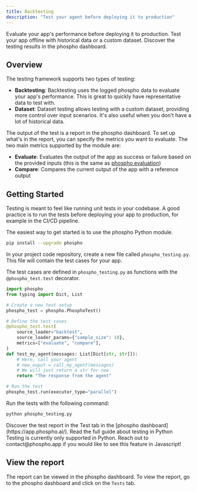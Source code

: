 ```yaml
---
title: Backtesting
description: "Test your agent before deploying it to production"
---
```


Evaluate your app's performance before deploying it to production. Test your app offline with historical data or a custom dataset. Discover the testing results in the phospho dashboard.

## Overview

The testing framework supports two types of testing:

- **Backtesting**: Backtesting uses the logged phospho data to evaluate your app's performance. This is great to quickly have representative data to test with.
- **Dataset**: Dataset testing allows testing with a custom dataset, providing more control over input scenarios. It's also useful when you don't have a lot of historical data.

The output of the test is a report in the phospho dashboard. To set up what's in the report, you can specify the metrics you want to evaluate. The two main metrics supported by the module are:

- **Evaluate**: Evaluates the output of the app as success or failure based on the provided inputs (this is the same as [phospho evaluation](/guides/evaluation))
- **Compare**: Compares the current output of the app with a reference output

## Getting Started

Testing is meant to feel like running unit tests in your codebase. A good practice is to run the tests before deploying your app to production, for example in the CI/CD pipeline.

<Tabs>
<Tab title="Python" icon="python">

<Steps>

<Step>
The easiest way to get started is to use the phospho Python module.

```bash
pip install --upgrade phospho
```
</Step>

<Step>

In your project code repository, create a new file called `phospho_testing.py`. This file will contain the test cases for your app.

</Step>

<Step>


The test cases are defined in `phospho_testing.py` as functions with the `@phospho_test.test` decorator.

```python phospho_testing.py
import phospho
from typing import Dict, List

# Create a new test setup
phospho_test = phospho.PhosphoTest()

# Define the test cases
@phospho_test.test(
    source_loader="backtest",
    source_loader_params={"sample_size": 10},
    metrics=["evaluate", "compare"],
)
def test_my_agent(messages: List[Dict[str, str]]):
    # Here, call your agent
    # new_ouput = call_my_agent(messages)
    # We will just return a str for now
    return "The response from the agent"

# Run the test
phospho_test.run(executor_type="parallel")
```
</Step>

<Step>

Run the tests with the following command:

```bash
python phospho_testing.py
```

</Step>

<Step>
Discover the test report in the Test tab in the [phospho dashboard](https://app.phospho.ai/).
</Step>

</Steps>


<Card icon="python" title="Customize your tests with more options" href="/integrations/python/testing">
    Read the full guide about testing in Python
</Card>

</Tab>

<Tab title="Javascript">
<Note>
    Testing is currently only supported in Python. 
    Reach out to contact@phospho.app if you would like to see this feature in Javascript!
</Note>
</Tab>

</Tabs>


## View the report

The report can be viewed in the phospho dashboard. To view the report, go to the phospho dashboard and click on the `Tests` tab. 
